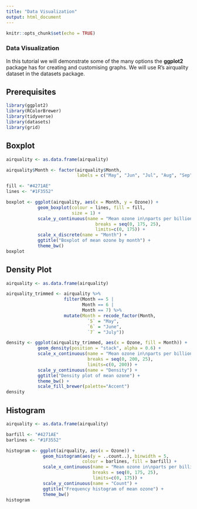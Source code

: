 ```yaml
---
title: "Data Visualization"
output: html_document
---
```


```r
knitr::opts_chunk$set(echo = TRUE)
```

### Data Visualization
In this tutorial we will demonstrate some of the many options the **ggplot2** package has for creating and customising graphs. We will use R’s airquality dataset in the datasets package.

## Prerequisites
```r
library(ggplot2)
library(RColorBrewer)
library(tidyverse)
library(datasets)
library(grid)
```

## Boxplot
```r
airquality <- as.data.frame(airquality)

airquality$Month <- factor(airquality$Month,
                           labels = c("May", "Jun", "Jul", "Aug", "Sep"))

fill <- "#4271AE"
lines <- "#1F3552"

boxplot <- ggplot(airquality, aes(x = Month, y = Ozone)) +
            geom_boxplot(colour = lines, fill = fill,
                         size = 1) +
            scale_y_continuous(name = "Mean ozone in\nparts per billion",
                                  breaks = seq(0, 175, 25),
                                  limits=c(0, 175)) +
            scale_x_discrete(name = "Month") +
            ggtitle("Boxplot of mean ozone by month") +
            theme_bw()
boxplot
```

## Density Plot
```r
airquality <- as.data.frame(airquality)

airquality_trimmed <- airquality %>% 
                      filter(Month == 5 | 
                             Month == 6 |
                             Month == 7) %>%
                      mutate(Month = recode_factor(Month, 
                               `5` = "May", 
                               `6` = "June",
                               `7` = "July"))

density <- ggplot(airquality_trimmed, aes(x = Ozone, fill = Month)) +
            geom_density(position = "stack", alpha = 0.6) +
            scale_x_continuous(name = "Mean ozone in\nparts per billion",
                               breaks = seq(0, 200, 25),
                               limits=c(0, 200)) +
            scale_y_continuous(name = "Density") +
            ggtitle("Density plot of mean ozone") +
            theme_bw() +
            scale_fill_brewer(palette="Accent")
density
```

## Histogram
```r
airquality <- as.data.frame(airquality)

barfill <- "#4271AE"
barlines <- "#1F3552"

histogram <- ggplot(airquality, aes(x = Ozone)) +
              geom_histogram(aes(y = ..count..), binwidth = 5,
                             colour = barlines, fill = barfill) +
              scale_x_continuous(name = "Mean ozone in\nparts per billion",
                                 breaks = seq(0, 175, 25),
                                 limits=c(0, 175)) +
              scale_y_continuous(name = "Count") +
              ggtitle("Frequency histogram of mean ozone") +
              theme_bw()
histogram
```


